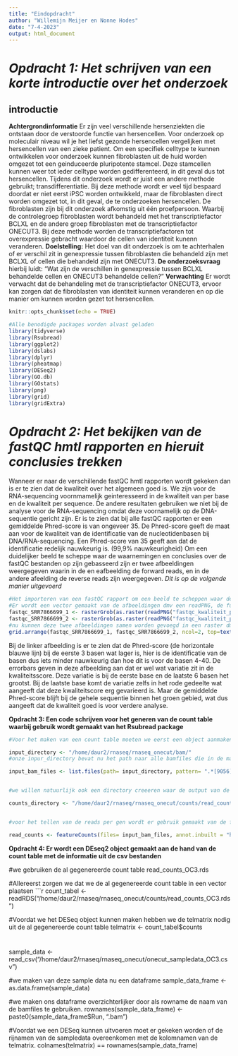 ```yaml
---
title: "Eindopdracht"
author: "Willemijn Meijer en Nonne Hodes"
date: "7-4-2023"
output: html_document
---
```


# _Opdracht 1: Het schrijven van een korte introductie over het onderzoek_


## __introductie__
__Achtergrondinformatie__ Er zijn veel verschillende hersenziekten die ontstaan door de verstoorde functie van hersencellen. Voor onderzoek op moleculair niveau wil je het liefst gezonde hersencellen vergelijken met hersencellen van een zieke patient. Om een specifiek celltype te kunnen ontwikkelen voor onderzoek kunnen fibroblasten uit de huid worden omgezet tot een geinduceerde pluripotente stamcel. Deze stamcellen kunnen weer tot ieder celltype worden gedifferenteerd, in dit geval dus tot hersencellen. Tijdens dit onderzoek wordt er juist een andere methode gebruikt; transdifferentiatie. Bij deze methode wordt er veel tijd bespaard doordat er niet eerst iPSC worden ontwikkeld, maar de fibroblasten direct worden omgezet tot, in dit geval, de te onderzoeken hersencellen. De fibroblasten zijn bij dit onderzoek afkomstig uit één proefpersoon. Waarbij de controlegroep fibroblasten wordt behandeld met het transcriptiefactor BCLXL en de andere groep fibroblasten met de transcriptiefactor ONECUT3. Bij deze methode worden de transcriptiefactoren tot overexpressie gebracht waardoor de cellen van identiteit kunenn veranderen. __Doelstelling:__ Het doel van dit onderzoek is om te achterhalen of er verschil zit in genexpressie tussen fibroblasten die behandeld zijn met BCLXL of cellen die behandeld zijn met ONECUT3. __De onderzoeksvraag__ hierbij luidt: "Wat zijn de verschillen in genexpressie tussen BCLXL behandelde cellen en ONECUT3 behandelde cellen?" __Verwachting__ Er wordt verwacht dat de behandeling met de transcriptiefactor ONECUT3, ervoor kan zorgen dat de fibroblasten van identiteit kunnen veranderen en op die manier om kunnen worden gezet tot hersencellen.



```r
knitr::opts_chunk$set(echo = TRUE)
```

```r
#Alle benodigde packages worden alvast geladen
library(tidyverse)
library(Rsubread)
library(ggplot2)
library(dslabs)
library(dplyr)
library(pheatmap)
library(DESeq2)
library(GO.db)
library(GOstats)
library(png)
library(grid)
library(gridExtra)

```
# _Opdracht 2: Het bekijken van de fastQC hmtl rapporten en hieruit conclusies trekken_

Wanneer er naar de verschillende fastQC hmtl rapporten wordt gekeken dan is er te zien dat de kwaliteit over het algemeen goed is. We zijn voor de RNA-sequencing voornmamelijk geinteresseerd in de kwaliteit van per base en de kwaliteit per sequence. De andere resultaten gebruiken we niet bij de analyse voor de RNA-sequencing omdat deze voornamelijk op de DNA-sequentie gericht zijn. 
Er is te zien dat bij alle fastQC rapporten er een gemiddelde Phred-score is van ongeveer 35. De Phred-score geeft de maat aan voor de kwaliteit van de identificatie van de nucleotidenbasen bij DNA/RNA-sequencing. Een Phred-score van 35 geeft aan dat de identificatie redelijk nauwkeurig is. (99,9% nauwkeurigheid)
Om een duidelijker beeld te scheppe waar de waarnemingen en conclusies over de fastQC bestanden op zijn gebasseerd zijn er twee afbeeldingen weergegeven waarin in de en eafbeelding de forward reads, en in de andere afeelding de reverse reads zijn weergegeven. 
_Dit is op de volgende manier uitgevoerd_
```r
#Het importeren van een fastQC rapport om een beeld te scheppen waar de conclusies op zijn gebasseerd.
#Er wordt een vector gemaakt van de afbeeldingen dmv een readPNG, de functie rasterGrob zorgt ervoor dat de afbeelding zo in een raster wordt geplaatst hoe jij het aangeeft (de gewenste locatie, grootte en orientatie van de afbeelding kan worden opgegeven)
fastqc_SRR7866699_1 <- rasterGrob(as.raster(readPNG("fastqc_kwaliteit_per_base_SRR7866699_1.png")))
fastqc_SRR7866699_2 <- rasterGrob(as.raster(readPNG("fastqc_kwaliteit_per_base_SRR7866699_2.png")))
#nu kunnen deze twee afbeeldingen samen worden gevoegd in een raster dmv de functie grid.arrange
grid.arrange(fastqc_SRR7866699_1, fastqc_SRR7866699_2, ncol=2, top=textGrob("De kwaliteit per base analyse voor de forward(links) en reverse(rechts) read")

```
Bij de linker afbeelding is er te zien dat de Phred-score (de horizontale blauwe lijn) bij de eerste 3 basen wat lager is, hier is de identificatie van de basen dus iets minder nauwkeurig dan hoe dit is voor de basen 4-40. De errorbars geven in deze afbeelding aan dat er wel wat variatie zit in de kwaliteitsscore. Deze variatie is bij de eerste base en de laatste 6 basen het grootst. Bij de laatste base komt de variatie zelfs in het rode gedeelte wat aangeeft dat deze kwaliteitscore erg gevarieerd is. Maar de gemiddelde Phred-score blijft bij de gehele sequentie binnen het groen gebied, wat dus aangeeft dat de kwaliteit goed is voor verdere analyse. 


__Opdracht 3: Een code schrijven voor het generen van de count table waarbij gebruik wordt gemaakt van het Rsubread package__

```r

#Voor het maken van een count table moeten we eerst een object aanmaken wat als input directory wordt gezien --> de input files zijn de bam files en daarna wordt dus verwezen met het path

input_directory <- "/home/daur2/rnaseq/rnaseq_onecut/bam/"
#onze inpur_directory bevat nu het path naar alle bamfiles die in de map bam staan. We moeten hierin nog een selectie maken van de bamfiles die voor de analyse,   gebruikt moeten worden --> SRR7866699, SRR7866700, SRR7866705, SRR7866706 

input_bam_files <- list.files(path= input_directory, pattern= ".*[9056]\.bam$", full.names= TRUE)


#we willen natuurlijk ook een directory creeeren waar de output van de count table in komt, in de map van de counts staan meerdere reads bestanden, maar we willen het bestand waar alle 

counts_directory <- "/home/daur2/rnaseq/rnaseq_onecut/counts/read_counts.rds"


#voor het tellen van de reads per gen wordt er gebruik gemaakt van de functie featureCounts. Hierbij wordt er achterhaald hoevaak de reads overeenkomen met het menselijke regerentiegenoom. DE genomische locaties staan in de ingebouwde annotatiebestanden. 

read_counts <- featureCounts(files= input_bam_files, annot.inbuilt = "hg38", useMetaFeatures= TRUE, strandSpecific = 1, isPairedEnd= TRUE, countReadPairs= TRUE, nthreads= 10)
```
__Opdracht 4: Er wordt een DEseq2 object gemaakt aan de hand van de count table met de informatie uit de csv bestanden__

#we gebruiken de al gegenereerde count table read_counts_OC3.rds

#Allereerst zorgen we dat we de al gegenereerde count table in een vector plaatsen
```r
count_tabel <- readRDS("/home/daur2/rnaseq/rnaseq_onecut/counts/read_counts_OC3.rds") 

#Voordat we het DESeq object kunnen maken hebben we de telmatrix nodig uit de al gegenereerde count table
telmatrix <- count_tabel$counts

#
sample_data <- read_csv("/home/daur2/rnaseq/rnaseq_onecut/onecut_sampledata_OC3.csv")

#we maken van deze sample data nu een dataframe
sample_data_frame <- as.data.frame(sample_data)

#we maken ons dataframe overzichterlijker door als rowname de naam van de bamfiles te gebruiken.
rownames(sample_data_frame) <- paste0(sample_data_frame$Run, ".bam")

#Voordat we een DESeq kunnen uitvoeren moet er gekeken worden of de rijnamen van de sampledata overeenkomen met de kolomnamen van de telmatrix. 
colnames(telmatrix) == rownames(sample_data_frame)




